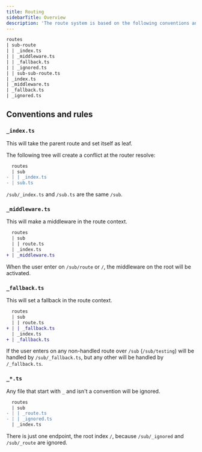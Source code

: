 ```yaml
---
title: Routing
sidebarTitle: Overview
description: 'The route system is based on the following conventions and rules'
---
```


```diff
routes
| sub-route
| | _index.ts
| | _middleware.ts
| | _fallback.ts
| | _ignored.ts
| | sub-sub-route.ts
| _index.ts
| _middleware.ts
| _fallback.ts
| _ignored.ts
```

## Conventions and rules

### `_index.ts`
This will take the parent route and set itself as leaf.

The following tree will create a conflict at the router resolve:

```diff
  routes
  | sub
- | | _index.ts
- | sub.ts
```

`/sub/_index.ts` and `/sub.ts` are the same `/sub`.

### `_middleware.ts`
This will make a middleware in the route context.

```diff
  routes
  | sub
  | | route.ts
  | _index.ts
+ | _middleware.ts
```

When the user enter on `/sub/route` or `/`, the middleware on the root will be activated.

### `_fallback.ts`
This will set a fallback in the route context.

```diff
  routes
  | sub
  | | route.ts
+ | | _fallback.ts
  | _index.ts
+ | _fallback.ts
```

If the user enters on any non-handled route over `/sub` (`/sub/testing`) will be handled by `/sub/_fallback.ts`, but any other will be handled by `/_fallback.ts`.

### `_*.ts`
Any file that start with `_` and isn't a convention will be ignored.

```diff
  routes
  | sub
- | | _route.ts
- | | _ignored.ts
  | _index.ts
```

There is just one endpoint, the root index `/`, because `/sub/_ignored` and `/sub/_route` are ignored.


